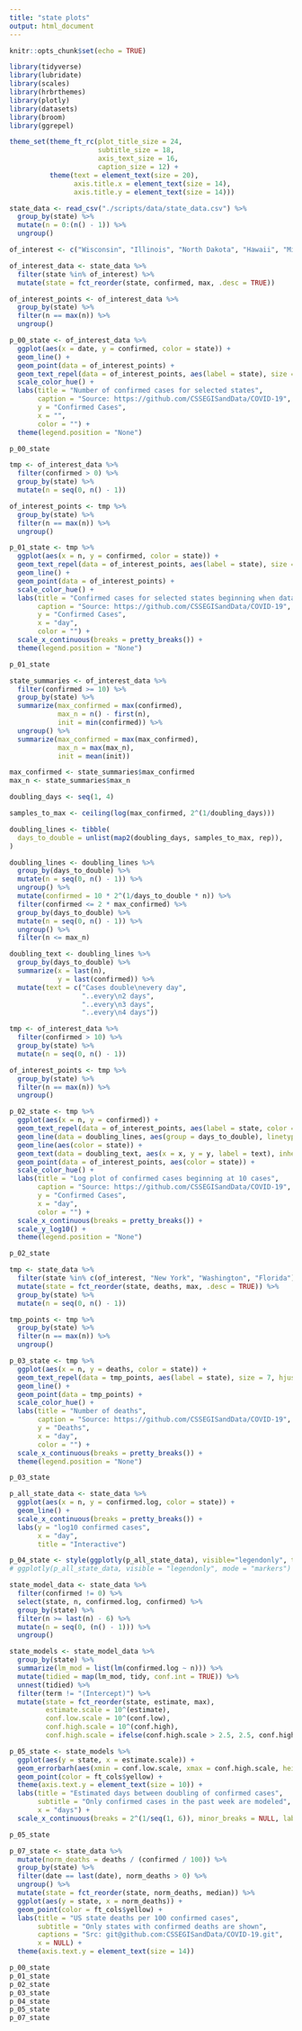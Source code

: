 ```yaml
---
title: "state plots"
output: html_document
---
```


```r
knitr::opts_chunk$set(echo = TRUE)
```

```r
library(tidyverse)
library(lubridate)
library(scales)
library(hrbrthemes)
library(plotly)
library(datasets)
library(broom)
library(ggrepel)

theme_set(theme_ft_rc(plot_title_size = 24,
                      subtitle_size = 18,
                      axis_text_size = 16,
                      caption_size = 12) +
          theme(text = element_text(size = 20),
                axis.title.x = element_text(size = 14),
                axis.title.y = element_text(size = 14)))
```

```r
state_data <- read_csv("./scripts/data/state_data.csv") %>%
  group_by(state) %>%
  mutate(n = 0:(n() - 1)) %>%
  ungroup()
```


```r
of_interest <- c("Wisconsin", "Illinois", "North Dakota", "Hawaii", "Michigan", "Minnesota")

of_interest_data <- state_data %>%
  filter(state %in% of_interest) %>%
  mutate(state = fct_reorder(state, confirmed, max, .desc = TRUE))

of_interest_points <- of_interest_data %>%
  group_by(state) %>%
  filter(n == max(n)) %>%
  ungroup()

p_00_state <- of_interest_data %>%
  ggplot(aes(x = date, y = confirmed, color = state)) +
  geom_line() +
  geom_point(data = of_interest_points) +
  geom_text_repel(data = of_interest_points, aes(label = state), size = 7, hjust = 1, vjust = 1) +
  scale_color_hue() +
  labs(title = "Number of confirmed cases for selected states",
       caption = "Source: https://github.com/CSSEGISandData/COVID-19",
       y = "Confirmed Cases",
       x = "",
       color = "") +
  theme(legend.position = "None")
```

```r
p_00_state
```


```r
tmp <- of_interest_data %>%
  filter(confirmed > 0) %>%
  group_by(state) %>%
  mutate(n = seq(0, n() - 1))

of_interest_points <- tmp %>%
  group_by(state) %>%
  filter(n == max(n)) %>%
  ungroup()

p_01_state <- tmp %>%
  ggplot(aes(x = n, y = confirmed, color = state)) +
  geom_text_repel(data = of_interest_points, aes(label = state), size = 7, hjust = 1, vjust = 1) +
  geom_line() +
  geom_point(data = of_interest_points) +
  scale_color_hue() +
  labs(title = "Confirmed cases for selected states beginning when data is available",
       caption = "Source: https://github.com/CSSEGISandData/COVID-19",
       y = "Confirmed Cases",
       x = "day",
       color = "") +
  scale_x_continuous(breaks = pretty_breaks()) +
  theme(legend.position = "None")
```

```r
p_01_state
```


```r
state_summaries <- of_interest_data %>%
  filter(confirmed >= 10) %>%
  group_by(state) %>%
  summarize(max_confirmed = max(confirmed),
            max_n = n() - first(n),
            init = min(confirmed)) %>%
  ungroup() %>%
  summarize(max_confirmed = max(max_confirmed),
            max_n = max(max_n),
            init = mean(init))

max_confirmed <- state_summaries$max_confirmed
max_n <- state_summaries$max_n

doubling_days <- seq(1, 4)

samples_to_max <- ceiling(log(max_confirmed, 2^(1/doubling_days)))

doubling_lines <- tibble(
  days_to_double = unlist(map2(doubling_days, samples_to_max, rep)),
)

doubling_lines <- doubling_lines %>%
  group_by(days_to_double) %>%
  mutate(n = seq(0, n() - 1)) %>%
  ungroup() %>%
  mutate(confirmed = 10 * 2^(1/days_to_double * n)) %>%
  filter(confirmed <= 2 * max_confirmed) %>%
  group_by(days_to_double) %>%
  mutate(n = seq(0, n() - 1)) %>%
  ungroup() %>%
  filter(n <= max_n)

doubling_text <- doubling_lines %>%
  group_by(days_to_double) %>%
  summarize(x = last(n),
            y = last(confirmed)) %>%
  mutate(text = c("Cases double\nevery day",
                  "..every\n2 days",
                  "..every\n3 days",
                  "..every\n4 days"))
```

```r
tmp <- of_interest_data %>%
  filter(confirmed > 10) %>%
  group_by(state) %>%
  mutate(n = seq(0, n() - 1))

of_interest_points <- tmp %>%
  group_by(state) %>%
  filter(n == max(n)) %>%
  ungroup()

p_02_state <- tmp %>%
  ggplot(aes(x = n, y = confirmed)) +
  geom_text_repel(data = of_interest_points, aes(label = state, color = state), size = 7, hjust = 1, vjust = 1) +
  geom_line(data = doubling_lines, aes(group = days_to_double), linetype = "dashed") +
  geom_line(aes(color = state)) +
  geom_text(data = doubling_text, aes(x = x, y = y, label = text), inherit.aes = FALSE, nudge_x = -0.5, size = 5) +
  geom_point(data = of_interest_points, aes(color = state)) +
  scale_color_hue() +
  labs(title = "Log plot of confirmed cases beginning at 10 cases",
       caption = "Source: https://github.com/CSSEGISandData/COVID-19",
       y = "Confirmed Cases",
       x = "day",
       color = "") +
  scale_x_continuous(breaks = pretty_breaks()) +
  scale_y_log10() +
  theme(legend.position = "None")
```

```r
p_02_state
```


```r
tmp <- state_data %>%
  filter(state %in% c(of_interest, "New York", "Washington", "Florida"), deaths >= 0) %>%
  mutate(state = fct_reorder(state, deaths, max, .desc = TRUE)) %>%
  group_by(state) %>%
  mutate(n = seq(0, n() - 1))

tmp_points <- tmp %>%
  group_by(state) %>%
  filter(n == max(n)) %>%
  ungroup()

p_03_state <- tmp %>%
  ggplot(aes(x = n, y = deaths, color = state)) +
  geom_text_repel(data = tmp_points, aes(label = state), size = 7, hjust = 1, vjust = 1) +
  geom_line() +
  geom_point(data = tmp_points) +
  scale_color_hue() +
  labs(title = "Number of deaths",
       caption = "Source: https://github.com/CSSEGISandData/COVID-19",
       y = "Deaths",
       x = "day",
       color = "") +
  scale_x_continuous(breaks = pretty_breaks()) +
  theme(legend.position = "None")
```

```r
p_03_state
```


```r
p_all_state_data <- state_data %>%
  ggplot(aes(x = n, y = confirmed.log, color = state)) +
  geom_line() +
  scale_x_continuous(breaks = pretty_breaks()) +
  labs(y = "log10 confirmed cases",
       x = "day",
       title = "Interactive")

p_04_state <- style(ggplotly(p_all_state_data), visible="legendonly", traces = 1:50)
# ggplotly(p_all_state_data, visible = "legendonly", mode = "markers")
```



```r
state_model_data <- state_data %>%
  filter(confirmed != 0) %>%
  select(state, n, confirmed.log, confirmed) %>%
  group_by(state) %>%
  filter(n >= last(n) - 6) %>%
  mutate(n = seq(0, (n() - 1))) %>%
  ungroup()
```


```r
state_models <- state_model_data %>%
  group_by(state) %>%
  summarize(lm_mod = list(lm(confirmed.log ~ n))) %>%
  mutate(tidied = map(lm_mod, tidy, conf.int = TRUE)) %>%
  unnest(tidied) %>%
  filter(term != "(Intercept)") %>%
  mutate(state = fct_reorder(state, estimate, max),
         estimate.scale = 10^(estimate),
         conf.low.scale = 10^(conf.low),
         conf.high.scale = 10^(conf.high),
         conf.high.scale = ifelse(conf.high.scale > 2.5, 2.5, conf.high.scale))

p_05_state <- state_models %>%
  ggplot(aes(y = state, x = estimate.scale)) +
  geom_errorbarh(aes(xmin = conf.low.scale, xmax = conf.high.scale, height = 0.3)) +
  geom_point(color = ft_cols$yellow) +
  theme(axis.text.y = element_text(size = 10)) +
  labs(title = "Estimated days between doubling of confirmed cases",
       subtitle = "Only confirmed cases in the past week are modeled",
       x = "days") +
  scale_x_continuous(breaks = 2^(1/seq(1, 6)), minor_breaks = NULL, labels = seq(1, 6))
```

```r
p_05_state
```


```r
p_07_state <- state_data %>%
  mutate(norm_deaths = deaths / (confirmed / 100)) %>%
  group_by(state) %>%
  filter(date == last(date), norm_deaths > 0) %>%
  ungroup() %>%
  mutate(state = fct_reorder(state, norm_deaths, median)) %>%
  ggplot(aes(y = state, x = norm_deaths)) +
  geom_point(color = ft_cols$yellow) +
  labs(title = "US state deaths per 100 confirmed cases",
       subtitle = "Only states with confirmed deaths are shown",
       captions = "Src: git@github.com:CSSEGISandData/COVID-19.git",
       x = NULL) +
  theme(axis.text.y = element_text(size = 14))
```

```r
p_00_state
p_01_state
p_02_state
p_03_state
p_04_state
p_05_state
p_07_state
```

